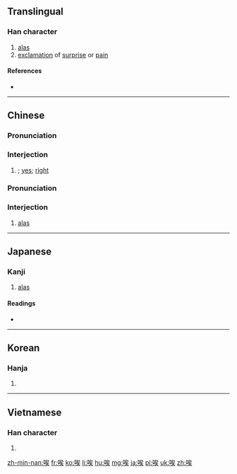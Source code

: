 {{also|誒}}
==Translingual==

===Han character===
{{Han char|rn=30|rad=口|as=07|sn=10|four=6303<sub>4</sub>|canj=口戈人大 (RIOK)|ids=⿰[[口]][[矣]]}}

# [[alas]]
# [[exclamation]] of [[surprise]] or [[pain]]

====References====
* {{Han ref|kx=0192.040|dkj=03701|dj=0411.120|hdz=10635.060|uh=5509|ud=21769|bh=ADFC|bd=44540}}

----
==Chinese==
{{zh-forms}}

===Pronunciation===
{{zh-pron
|m=āi
|c=[[aai1]],[[oi1]]
|mn=haih
|h=pfs=ái
|cat=intj}}

===Interjection===
{{zh-interj}}

# {{non-gloss definition|interjection or grunt of agreement}}; [[yes]]; [[right]]

===Pronunciation===
{{zh-pron
|m=ài
|c=[[aai1]],[[oi1]]
|mn=haih
|h=pfs=ái
|cat=intj}}

===Interjection===
{{zh-interj}}

#  [[alas]]

----

==Japanese==

===Kanji===
{{ja-kanji|grade=|rs=口07}}

# [[alas]]

====Readings====
* {{ja-readings|goon=[[い]] (i), [[き]] (ki)|kanon=[[あい]] (ai), [[かい]] (kai)|kun=[[ああ]] (aa), [[ああおお]] (aaoo), [[いやいやこたえる]] (iyaiyakotaeru)}}

----

==Korean==

===Hanja===
{{ko-hanja|hangeul=애|rv=ae|mr=ae|y=ay}}

# {{defn|lang=ko|sort=口07}}

----

==Vietnamese==

===Han character===
{{vi-hantu|[[ai]], [[hãy]], [[hởi]], [[hỡi]], [[hễ]], [[hĩ]], [[hơi]]|rs=口07}}

# {{defn|lang=vi}}

[[zh-min-nan:唉]]
[[fr:唉]]
[[ko:唉]]
[[li:唉]]
[[hu:唉]]
[[mg:唉]]
[[ja:唉]]
[[pl:唉]]
[[uk:唉]]
[[zh:唉]]